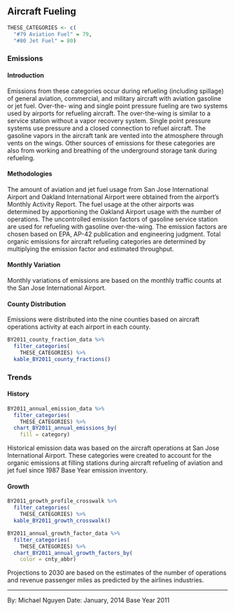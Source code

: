 ## Aircraft Fueling

```r
THESE_CATEGORIES <- c(
  "#79 Aviation Fuel" = 79,
  "#80 Jet Fuel" = 80)
```

### Emissions

#### Introduction {-}

Emissions from these categories occur during refueling (including spillage) of general aviation, commercial, and military aircraft with aviation gasoline or jet fuel. Over-the- wing and single point pressure fueling are two systems used by airports for refueling aircraft. The over-the-wing is similar to a service station without a vapor recovery system. Single point pressure systems use pressure and a closed connection to refuel aircraft. The gasoline vapors in the aircraft tank are vented into the atmosphere through vents on the wings. Other sources of emissions for these categories are also from working and breathing of the underground storage tank during refueling.

#### Methodologies {-}

The amount of aviation and jet fuel usage from San Jose International Airport and Oakland International Airport were obtained from the airport's Monthly Activity Report. The fuel usage at the other airports was determined by apportioning the Oakland Airport usage with the number of operations. The uncontrolled emission factors of gasoline service station are used for refueling with gasoline over-the-wing. The emission factors are chosen based on EPA, AP-42 publication and engineering judgment. Total organic emissions for aircraft refueling categories are determined by multiplying the emission factor and estimated throughput.

#### Monthly Variation {-}

Monthly variations of emissions are based on the monthly traffic counts at the San Jose International Airport.

#### County Distribution {-}

Emissions were distributed into the nine counties based on aircraft operations activity at each airport in each county.

```r
BY2011_county_fraction_data %>%
  filter_categories(
    THESE_CATEGORIES) %>%
  kable_BY2011_county_fractions()
```

### Trends

#### History {-}

```r
BY2011_annual_emission_data %>%
  filter_categories(
    THESE_CATEGORIES) %>%
  chart_BY2011_annual_emissions_by(
    fill = category) 
```

Historical emission data was based on the aircraft operations at San Jose International Airport. These categories were created to account for the organic emissions at filling stations during aircraft refueling of aviation and jet fuel since 1987 Base Year emission inventory.

#### Growth {-}

```r
BY2011_growth_profile_crosswalk %>%
  filter_categories(
    THESE_CATEGORIES) %>%
  kable_BY2011_growth_crosswalk()
```

```r
BY2011_annual_growth_factor_data %>%
  filter_categories(
    THESE_CATEGORIES) %>%
  chart_BY2011_annual_growth_factors_by(
    color = cnty_abbr) 
```

Projections to 2030 are based on the estimates of the number of operations and revenue passenger miles as predicted by the airlines industries.

***

By: Michael Nguyen 
Date: January, 2014 
Base Year 2011
